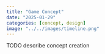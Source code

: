 ```yaml
---
title: "Game Concept"
date: "2025-01-29"
categories: [concept, design]
image: "../../images/timeline.png"
---
```


TODO describe concept creation